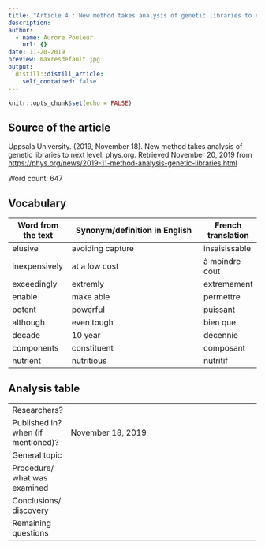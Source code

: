 ```yaml
---
title: "Article 4 : New method takes analysis of genetic libraries to next level"
description: 
author:
  - name: Aurore Pouleur
    url: {}
date: 11-20-2019
preview: maxresdefault.jpg
output:
  distill::distill_article:
    self_contained: false
---
```


```r
knitr::opts_chunk$set(echo = FALSE)
```
## Source of the article
 Uppsala University. (2019, November 18). New method takes analysis of genetic libraries to next level. phys.org. Retrieved November 20, 2019 from <https://phys.org/news/2019-11-method-analysis-genetic-libraries.html> 

Word count: 647

## Vocabulary 

| Word   from the text | Synonym/definition in English                 | French translation |
| -------------------- | --------------------------------------------- | ------------------ |
| elusive              | avoiding capture                              | insaisissable      |
| inexpensively        | at a low cost                                 | à moindre cout     |
| exceedingly          | extremly                                      | extremement        |
| enable               | make able                                     | permettre          |
| potent               | powerful                                      | puissant           |
| although             | even tough                                    |bien que            |
| decade               | 10 year                                       | décennie           |
| components           | constituent                                   | composant          |
| nutrient             | nutritious                                    | nutritif           |

## Analysis table 

|                                    |                                                                                                                                                                                                                                                                                         |
| ---------------------------------- | --------------------------------------------------------------------------------------------------------------------------------------------------------------------------------------------------------------------------------------------------------------------------------------- |
| Researchers?                       |                                                                                                                                                            |
| Published in? when (if mentioned)? | November 18, 2019                                                                                                                                                                                                                                                                       |
| General topic                      |                                                                                                                                                            |
| Procedure/ what was examined       |                                                                                                                                                            |
| Conclusions/   discovery           |                                                                                                                                                                                                                                                                                         |
| Remaining   questions              |                                                                                                                                                            |











